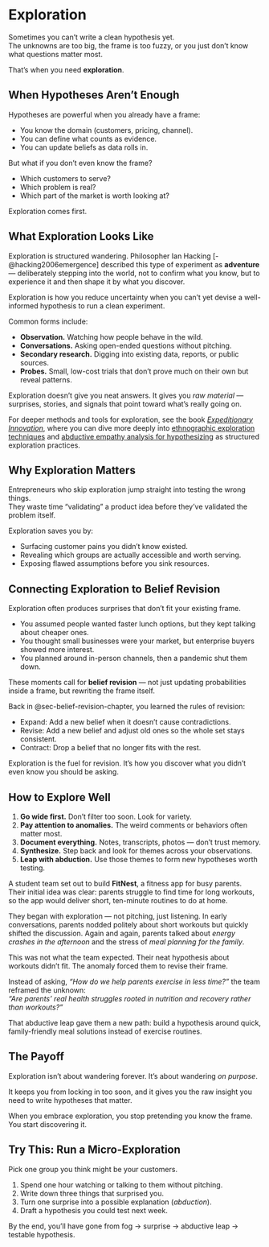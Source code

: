 # Exploration {#sec-exploration-chapter}

Sometimes you can’t write a clean hypothesis yet.  
The unknowns are too big, the frame is too fuzzy, or you just don’t know what questions matter most.  

That’s when you need **exploration**.  


## When Hypotheses Aren’t Enough  

Hypotheses are powerful when you already have a frame:  

- You know the domain (customers, pricing, channel).  
- You can define what counts as evidence.  
- You can update beliefs as data rolls in.  

But what if you don’t even know the frame?  

- Which customers to serve?  
- Which problem is real?  
- Which part of the market is worth looking at?  

Exploration comes first.  


## What Exploration Looks Like  

Exploration is structured wandering. Philosopher Ian Hacking [-@hacking2006emergence] described this type of experiment as **adventure** — deliberately stepping into the world, not to confirm what you know, but to experience it and then shape it  by what you discover.

Exploration is how you reduce uncertainty when you can’t yet devise a well-informed hypothesis to run a clean experiment.

Common forms include:  

- **Observation.** Watching how people behave in the wild.  
- **Conversations.** Asking open-ended questions without pitching.  
- **Secondary research.** Digging into existing data, reports, or public sources.  
- **Probes.** Small, low-cost trials that don’t prove much on their own but reveal patterns.  

Exploration doesn’t give you neat answers. It gives you *raw material* — surprises, stories, and signals that point toward what’s really going on.  

For deeper methods and tools for exploration, see the book [*Expeditionary Innovation*](https://ei.nilehatch.com), where you can dive more deeply into [ethnographic exploration techniques](https://ei.nilehatch.com/Explore_Community.html) and [abductive empathy analysis for hypothesizing](https://ei.nilehatch.com/Hypothesize_pain.html) as structured exploration practices.

## Why Exploration Matters  

Entrepreneurs who skip exploration jump straight into testing the wrong things.  
They waste time “validating” a product idea before they’ve validated the problem itself.  

Exploration saves you by:  

- Surfacing customer pains you didn’t know existed.  
- Revealing which groups are actually accessible and worth serving.  
- Exposing flawed assumptions before you sink resources.  


## Connecting Exploration to Belief Revision

Exploration often produces surprises that don’t fit your existing frame.  

- You assumed people wanted faster lunch options, but they kept talking about cheaper ones.  
- You thought small businesses were your market, but enterprise buyers showed more interest.  
- You planned around in-person channels, then a pandemic shut them down.  

These moments call for **belief revision** — not just updating probabilities inside a frame, but rewriting the frame itself.  

Back in @sec-belief-revision-chapter, you learned the rules of revision:

- Expand: Add a new belief when it doesn’t cause contradictions.
- Revise: Add a new belief and adjust old ones so the whole set stays consistent.
- Contract: Drop a belief that no longer fits with the rest.

Exploration is the fuel for revision. It’s how you discover what you didn’t even know you should be asking.  



## How to Explore Well  

1. **Go wide first.** Don’t filter too soon. Look for variety.  
2. **Pay attention to anomalies.** The weird comments or behaviors often matter most.  
3. **Document everything.** Notes, transcripts, photos — don’t trust memory.  
4. **Synthesize.** Step back and look for themes across your observations.  
5. **Leap with abduction.** Use those themes to form new hypotheses worth testing.  

::: {.callout-note icon=false title="Mini-Case: FitNest App"}
A student team set out to build **FitNest**, a fitness app for busy parents.  
Their initial idea was clear: parents struggle to find time for long workouts, so the app would deliver short, ten-minute routines to do at home.  

They began with exploration — not pitching, just listening. In early conversations, parents nodded politely about short workouts but quickly shifted the discussion. Again and again, parents talked about *energy crashes in the afternoon* and the stress of *meal planning for the family*.  

This was not what the team expected. Their neat hypothesis about workouts didn’t fit. The anomaly forced them to revise their frame.  

Instead of asking, *“How do we help parents exercise in less time?”* the team reframed the unknown:  
*“Are parents’ real health struggles rooted in nutrition and recovery rather than workouts?”*  

That abductive leap gave them a new path: build a hypothesis around quick, family-friendly meal solutions instead of exercise routines.  
:::

## The Payoff  

Exploration isn’t about wandering forever. It’s about wandering *on purpose*.  

It keeps you from locking in too soon, and it gives you the raw insight you need to write hypotheses that matter.  

When you embrace exploration, you stop pretending you know the frame.  
You start discovering it.  


## Try This: Run a Micro-Exploration  
::: {.callout-tip appearance="minimal"}
Pick one group you think might be your customers.  

1. Spend one hour watching or talking to them without pitching.  
2. Write down three things that surprised you.  
3. Turn one surprise into a possible explanation (*abduction*).  
4. Draft a hypothesis you could test next week.  

By the end, you’ll have gone from fog → surprise → abductive leap → testable hypothesis.  
:::